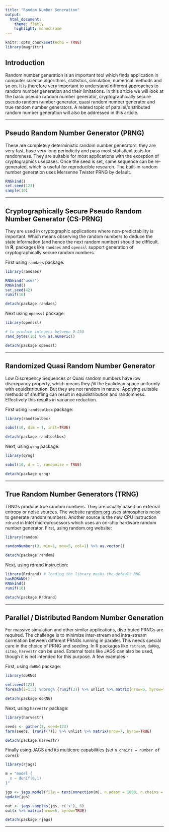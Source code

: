 ---
title: "Random Number Generation"
output: 
  html_document:
    theme: flatly
    highlight: monochrome
---

```{r setup, include=FALSE, message=FALSE, echo=FALSE}
knitr::opts_chunk$set(echo = TRUE)
library(magrittr)
```

## Introduction

Random number generation is an important tool which finds application in computer science algorithms, statistics, simulation, numerical methods and so on. It is therefore very important to understand different approaches to random number generation and their limitations. In this article we will look at the basic pseudo random number generator, cryptographically secure pseudo random number generator, quasi random number generator and true random number generators. A related topic of parallel/distributed random number generation will also be addressed in this article.

<hr>

## Pseudo Random Number Generator (PRNG)

These are completely deterministic random number generators. they are very fast, have very long periodicity and pass most statistical tests for randomness. They are suitable for most applications with the exception of cryptographics usecases. Once the seed is set, same sequence can be re-generated, which is useful for reproducible research. The built-in random number generation uses Mersenne Twister PRNG by default.

```{r}
RNGkind()
set.seed(123)
sample(10)
```

<hr>

## Cryptographically Secure Pseudo Random Number Generator (CS-PRNG)

They are used in cryptographic applications where non-predictability is important. Which means observing the random numbers to deduce the state information (and hence the next random number) should be difficult. In **R**, packages like `randaes` and `openssl` support generation of cryptographically secure random numbers.

First using `randaes` package:
```{r, echo=FALSE, message=FALSE, warning=FALSE}
library(randaes)
```
```{r}
RNGkind("user")
RNGkind()
set.seed(42)
runif(10)
```
```{r, echo=FALSE, message=FALSE, warning=FALSE}
detach(package:randaes)
```

Next using `openssl` package:
```{r, echo=FALSE, message=FALSE, warning=FALSE}
library(openssl)
```
```{r}
# to produce integers between 0-255
rand_bytes(10) %>% as.numeric()
```
```{r, echo=FALSE, message=FALSE, warning=FALSE}
detach(package:openssl)
```

<hr>

## Randomized Quasi Random Number Generator

Low Discrepency Sequences or Quasi random numbers have low discrepancy property, which means they _fill_ the Euclidean space uniformly with equidistribution. But they are not random in nature. Applying suitable methods of shuffling can result in equidistribution and randomness. Effectively this results in variance reduction.

First using `randtoolbox` package:
```{r, echo=FALSE, message=FALSE, warning=FALSE}
library(randtoolbox)
```
```{r}
sobol(10, dim = 1, init=TRUE)
```
```{r, echo=FALSE, message=FALSE, warning=FALSE}
detach(package:randtoolbox)
```


Next, using `qrng` package:
```{r, echo=FALSE, message=FALSE, warning=FALSE}
library(qrng)
```
```{r}
sobol(10, d = 1, randomize = TRUE)
```

```{r, echo=FALSE, message=FALSE, warning=FALSE}
detach(package:qrng)
```

<hr>

## True Random Number Generators (TRNG)

TRNGs produce true random numbers. They are usually based on external entropy or noise sources. The website [random.org](www.random.org) uses atmospheris noise to generate random numbers. Another source is the new CPU instruction `rdrand` in Intel microprocessors which uses an on-chip hardware random number generator. 
First, using random.org website:
```{r, echo=FALSE, message=FALSE, warning=FALSE}
library(random)
```
```{r}
randomNumbers(3, min=1, max=5, col=1) %>% as.vector()
```
```{r, echo=FALSE, message=FALSE, warning=FALSE}
detach(package:random)
```

Next, using rdrand instruction:
```{r}
library(Rrdrand) # loading the library masks the default RNG
hasRDRAND()
RNGkind()
runif(10)
```
```{r, echo=FALSE, message=FALSE, warning=FALSE}
detach(package:Rrdrand)
```

<hr>

## Parallel / Distributed Random Number Generation

For massive simulation and other similar applications, distributed PRNGs are required. The challenge is to minimize inter-stream and intra-stream correlation between different PRNGs running in parallel. This needs special care in the choice of PRNG and seeding. In R packages like `rstream`, `doRNg`, `sitmo`, `harvestr` can be used. External tools like JAGS can also be used, though it is not intended for this purpose. A few examples - 

First, using `doRNG` package:
```{r, echo=FALSE, message=FALSE, warning=FALSE}
library(doRNG)
```
```{r, warning=FALSE}
set.seed(123)
foreach(i=1:5) %dorng% {runif(3)} %>% unlist %>% matrix(nrow=5, byrow=TRUE)
```
```{r, echo=FALSE, message=FALSE, warning=FALSE}
detach(package:doRNG)
```

Next, using `harvestr` package:
```{r, echo=FALSE, message=FALSE, warning=FALSE}
library(harvestr)
```
```{r, warning=FALSE}
seeds <- gather(2, seed=123)
farm(seeds, {runif(7)}) %>% unlist %>% matrix(nrow=7, byrow=TRUE)
```
```{r, echo=FALSE, message=FALSE, warning=FALSE}
detach(package:harvestr)
```

Finally using JAGS and its multicore capabilities (set `n.chains = number of cores`):

```{r, echo=FALSE, message=FALSE, warning=FALSE}
library(rjags)
```
```{r}
m = "model {
  x ~ dunif(0,1)
}"

jgs <- jags.model(file = textConnection(m), n.adapt = 1000, n.chains = 4)
update(jgs)

out <- jags.samples(jgs, c('x'), 6)
out$x %>% matrix(nrow=6, byrow=TRUE)
```
```{r, echo=FALSE, message=FALSE, warning=FALSE}
detach(package:rjags)
```

<hr>

